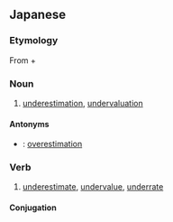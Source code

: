 ==Japanese==
{{ja-kanjitab|か|しょう|ひょう|か}}

===Etymology===
From {{ja-r|過小|かしょう|gloss=too small}} + {{ja-r|評価|ひょうか|gloss=estimation}}

===Noun===
{{ja-noun|かしょう ひょうか}}

# [[underestimation]], [[undervaluation]]

====Antonyms====
* {{ja-r|過大評価|かだい ひょうか}}: [[overestimation]]

===Verb===
{{ja-verb-suru|かしょう ひょうか}}

# [[underestimate]], [[undervalue]], [[underrate]]

====Conjugation====
{{ja-suru|かしょう ひょうか}}